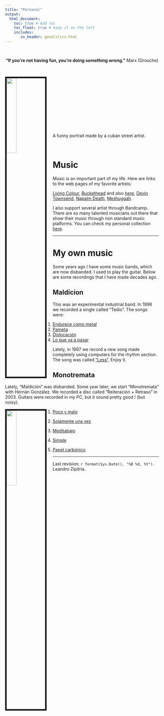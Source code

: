 ---
title: "Personal"
output:
  html_document:
    toc: true # Add toc
    toc_float: true # keep it on the left
    includes:
       in_header: ganalitics.html
---

\

<center> **"If you're not having fun, you're doing something wrong."** Marx (Groucho) </center>

\

<link rel="stylesheet" href="styles.css" type="text/css">

<img src="Imagenes/Dibujo_Cuba_lowres_sinb.jpg" style="width:25%; border:5px solid; margin-right: 20px" align="left">

\
\
\
\
\
\
\
\
\
\

A funny portrait made by a cuban street artist.

\

# Music

Music is an important part of my life. Here are links to the web pages of my favorite artists:

[Living Colour](http://www.livingcolour.com/), [Buckethead](https://buckethead.bandcamp.com/) and also [here](https://www.bucketheadpikes.com/), [Devin Townsend](http://www.hevydevy.com/news/), [Napalm Death](http://napalmdeath.org/scum/), [Meshuggah](https://www.meshuggah.net/).

I also support several artist through Bandcamp. There are so many talented musicians out there that show their music through non standard music platforms. You can check my personal collection [here](https://bandcamp.com/leandrozipitria).

----

# My own music

Some years ago I have some music bands, which are now disbanded. I used to play the guitar. Below are some recordings that I have made decades ago.

  

## Maldicion

This was an experimental industrial band. In 1996 we recorded a single called "Tedio". The songs were:

1. [Endurece como metal](files/music/01-maldicion-tedio-endurece-como-metal.ogg)
1. [Pameta](files/music/02-maldicion-tedio-palmeta.ogg)
1. [Dislocación](files/music/03-maldicion-tedio-dislocacion.ogg)
1. [Lo que va a pasar](files/music/04-maldicion-tedio-lo-que-va-a-pasar.ogg)

Lately, in 1997 we record a new song made completely using computers for the rhythm section. The song was called [“Less“](files/music/maldicion-less.ogg). Enjoy it.

  

## Monotremata

Lately, “Maldición” was disbanded. Some year later, we start “Monotremata” with Hernán González. We recorded a disc called “Reiteración + Retraso” in 2003. Guitars were recorded in my PC, but it sound pretty good ! (but noisy).


<img src="Imagenes/monotremata.jpg" style="width:25%; border:5px solid; margin-right: 20px" align="left">

1. [Poco y malo](files/music/01_monontremata_reiteracionretraso_poco-y-malo.mp3)

1. [Solamente una vez](files/music/02_monontremata_reiteracionretraso_solamente-una-vez.mp3)

1. [Meditabajo](files/music/03_monontremata_reiteracionretraso_meditabajo.mp3)

1. [Simple](files/music/04_monontremata_reiteracionretraso_simple.mp3)

1. [Papel carbónico](files/music/05_monontremata_reiteracionretraso_papel-carbonico.mp3)

***

Last revision: `r format(Sys.Date(), "%B %d, %Y")`. Leandro Zipitría.